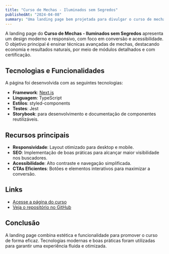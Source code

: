 ```yaml
---
title: "Curso de Mechas - Iluminados sem Segredos"
publishedAt: "2024-04-08"
summary: "Uma landing page bem projetada para divulgar o curso de mechas iluminadas, focada em conversão, acessibilidade e design responsivo."
---
```


A landing page do **Curso de Mechas - Iluminados sem Segredos** apresenta um design moderno e responsivo, com foco em conversão e acessibilidade. O objetivo principal é ensinar técnicas avançadas de mechas, destacando economia e resultados naturais, por meio de módulos detalhados e com certificação.

## Tecnologias e Funcionalidades

A página foi desenvolvida com as seguintes tecnologias:

- **Framework**: [Next.js](https://nextjs.org/)
- **Linguagem**: TypeScript
- **Estilos**: styled-components
- **Testes**: Jest
- **Storybook**: para desenvolvimento e documentação de componentes reutilizáveis.

## Recursos principais

- **Responsividade**: Layout otimizado para desktop e mobile.
- **SEO**: Implementação de boas práticas para alcançar maior visibilidade nos buscadores.
- **Acessibilidade**: Alto contraste e navegação simplificada.
- **CTAs Eficientes**: Botões e elementos interativos para maximizar a conversão.

## Links

- [Acesse a página do curso](https://coursemauro.vercel.app/)
- [Veja o repositório no GitHub](https://github.com/ZAPHODh/coursemauro)

## Conclusão

A landing page combina estética e funcionalidade para promover o curso de forma eficaz. Tecnologias modernas e boas práticas foram utilizadas para garantir uma experiência fluida e otimizada.
